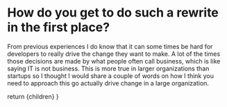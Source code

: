
# How do you get to do such a rewrite in the first place?

<Notes>
From previous experiences I do know that it can some times be hard for developers to really drive the change they want to make. A lot of the times those decisions are made by what people often call business, which is like saying IT is not business. This is more true in larger organizations than startups so I thought I would share a couple of words on how I think you need to approach this go actually drive change in a large organization.
</Notes>

  return <MainSlide>
    {children}
  </MainSlide>
}